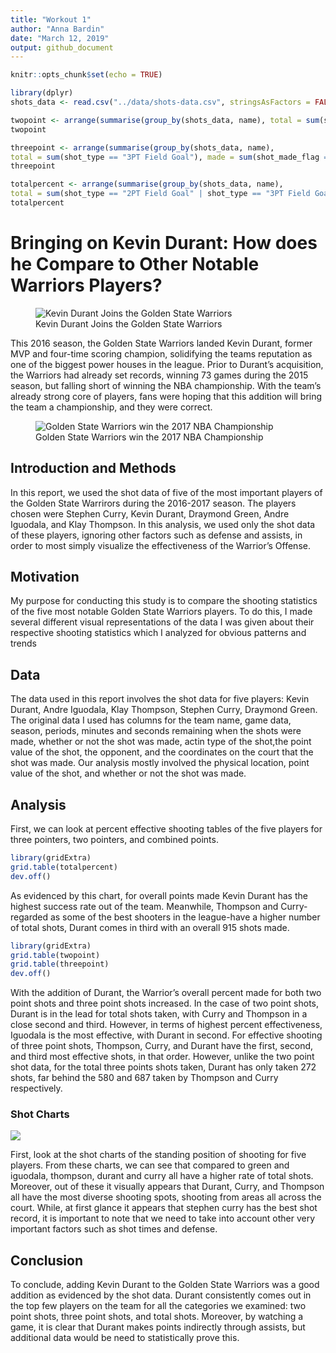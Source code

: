 ---
title: "Workout 1"
author: "Anna Bardin"
date: "March 12, 2019"
output: github_document
---

```{r setup, include=FALSE}
knitr::opts_chunk$set(echo = TRUE)
```

```{r, include = FALSE}
library(dplyr)
shots_data <- read.csv("../data/shots-data.csv", stringsAsFactors = FALSE)

twopoint <- arrange(summarise(group_by(shots_data, name), total = sum(shot_type == "2PT Field Goal"), made = sum(shot_made_flag == "y" & shot_type == "2PT Field Goal"), perc_made = 100*made/total), desc(perc_made))
twopoint

threepoint <- arrange(summarise(group_by(shots_data, name),
total = sum(shot_type == "3PT Field Goal"), made = sum(shot_made_flag == "y" & shot_type == "3PT Field Goal"), perc_made = 100*made/total), desc(perc_made))
threepoint

totalpercent <- arrange(summarise(group_by(shots_data, name),
total = sum(shot_type == "2PT Field Goal" | shot_type == "3PT Field Goal"),made = sum(shot_made_flag == "y"),perc_made =100* made/total), desc(perc_made))
totalpercent


```
# Bringing on Kevin Durant: How does he Compare to Other Notable Warriors Players?

![Kevin Durant Joins the Golden State Warriors](https://clutchpoints.com/wp-content/uploads/2017/06/kevin-durant-4.jpg)


This 2016 season, the Golden State Warriors landed Kevin Durant, former MVP and four-time scoring champion, solidifying the teams reputation as one of the biggest power houses in the league.  Prior to Durant's acquisition, the Warriors had already set records, winning 73 games during the 2015 season, but falling short of winning the NBA championship.  With the team's already strong core of players, fans were hoping that this addition will bring the team a championship, and they were correct.

![Golden State Warriors win the 2017 NBA Championship](https://i.ytimg.com/vi/L7ILARml4ys/maxresdefault.jpg)

## Introduction and Methods
In this report, we used the shot data of five of the most important players of the Golden State Warrirors during the 2016-2017 season.  The players chosen were Stephen Curry, Kevin Durant, Draymond Green, Andre Iguodala, and Klay Thompson.  In this analysis, we used only the shot data of these players, ignoring other factors such as defense and assists, in order to most simply visualize the effectiveness of the Warrior's Offense.

## Motivation
My purpose for conducting this study is to compare the shooting statistics of the five most notable Golden State Warriors players.  To do this, I made several different visual representations of the data I was given about their respective shooting statistics which I analyzed for obvious patterns and trends

## Data
The data used in this report involves the shot data for five players: Kevin Durant, Andre Iguodala, Klay Thompson, Stephen Curry, Draymond Green.  The original data I used has columns for the team name, game data, season, periods, minutes and seconds remaining when the shots were made, whether or not the shot was made, actin type of the shot,the point value of the shot, the opponent, and the coordinates on the court that the shot was made.  Our analysis mostly involved the physical location, point value of the shot, and whether or not the shot was made.

## Analysis
First, we can look at percent effective shooting tables of the five players for three pointers, two pointers, and combined points.
```{r echo=FALSE, results='hide',message=FALSE}
library(gridExtra)
grid.table(totalpercent)
dev.off()
```

As evidenced by this chart, for overall points made Kevin Durant has the highest success rate out of the team.  Meanwhile, Thompson and Curry-regarded as some of the best shooters in the league-have a higher number of total shots, Durant comes in third with an overall 915 shots made.

```{r echo=FALSE, results='hide',message=FALSE}
library(gridExtra)
grid.table(twopoint)
grid.table(threepoint)
dev.off()
```

With the addition of Durant, the Warrior's  overall percent made for both two point shots and three point shots increased.  In the case of two point shots, Durant is in the lead for total shots taken, with Curry and Thompson in a close second and third.  However, in terms of highest percent effectiveness, Iguodala is the most effective, with Durant in second.  For effective shooting of three point shots, Thompson, Curry, and Durant have the first, second, and third most effective shots, in that order.  However, unlike the two point shot data, for the total three points shots taken, Durant has only taken 272 shots, far behind the 580 and 687 taken by Thompson and Curry respectively.


### Shot Charts
![](http://oi68.tinypic.com/2mx3ekz.jpg)

First, look at the shot charts of the standing position of shooting for five players.  From these charts, we can see that compared to green and iguodala, thompson, durant and curry all have a higher rate of total shots.  Moreover, out of these it visually appears that Durant, Curry, and Thompson all have the most diverse shooting spots, shooting from areas all across the court. While, at first glance it appears that stephen curry has the best shot record, it is important to note that we need to take into account other very important factors such as shot times and defense.

## Conclusion
To conclude, adding Kevin Durant to the Golden State Warriors was a good addition as evidenced by the shot data.  Durant consistently comes out in the top few players on the team for all the categories we examined: two point shots, three point shots, and total shots.  Moreover, by watching a game, it is clear that Durant makes points indirectly through assists, but additional data would be need to statistically prove this.

